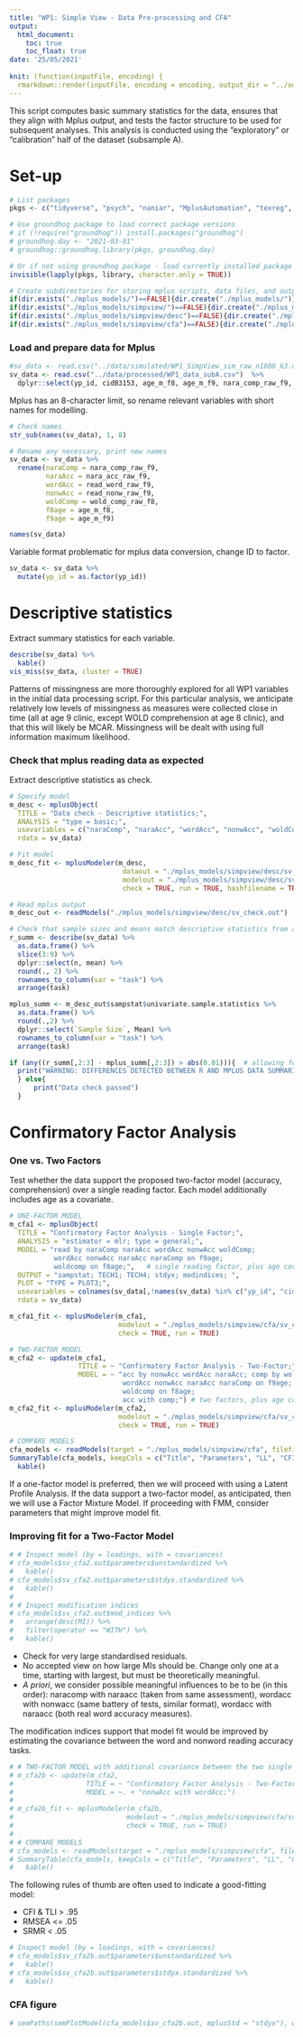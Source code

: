 ```yaml
---
title: "WP1: Simple View - Data Pre-processing and CFA"
output: 
  html_document:
    toc: true
    toc_float: true
date: '25/05/2021'
      
knit: (function(inputFile, encoding) {
  rmarkdown::render(inputFile, encoding = encoding, output_dir = "../output/analysis/") })
---
```


This script computes basic summary statistics for the data, ensures that they align with Mplus output, and tests the factor structure to be used for subsequent analyses. This analysis is conducted using the "exploratory" or "calibration" half of the dataset (subsample A).

# Set-up

```r
# List packages
pkgs <- c("tidyverse", "psych", "naniar", "MplusAutomation", "texreg", "semPlot", "knitr")

# Use groundhog package to load correct package versions
# if (!require("groundhog")) install.packages("groundhog")
# groundhog.day <- "2021-03-01"
# groundhog::groundhog.library(pkgs, groundhog.day)

# Or if not using groundhog package - load currently installed package versions separately (reproducibility not guaranteed)
invisible(lapply(pkgs, library, character.only = TRUE))
```

```r
# Create subdirectories for storing mplus scripts, data files, and output, if do not already exist
if(dir.exists("./mplus_models/")==FALSE){dir.create("./mplus_models/")}
if(dir.exists("./mplus_models/simpview/")==FALSE){dir.create("./mplus_models/simpview/")}
if(dir.exists("./mplus_models/simpview/desc")==FALSE){dir.create("./mplus_models/simpview/desc")}
if(dir.exists("./mplus_models/simpview/cfa")==FALSE){dir.create("./mplus_models/simpview/cfa")} 
```

###  Load and prepare data for Mplus

```r
#sv_data <- read.csv("../data/simulated/WP1_SimpView_sim_raw_n1000_k3.csv") # for script testing 
sv_data <- read.csv("../data/processed/WP1_data_subA.csv")  %>%                # ALSPAC data
  dplyr::select(yp_id, cidB3153, age_m_f8, age_m_f9, nara_comp_raw_f9, nara_acc_raw_f9, read_word_raw_f9, read_nonw_raw_f9, wold_comp_raw_f8)
```

Mplus has an 8-character limit, so rename relevant variables with short names for modelling. 

```r
# Check names
str_sub(names(sv_data), 1, 8)

# Rename any necessary, print new names
sv_data <- sv_data %>% 
  rename(naraComp = nara_comp_raw_f9,
         naraAcc = nara_acc_raw_f9,
         wordAcc = read_word_raw_f9,
         nonwAcc = read_nonw_raw_f9,
         woldComp = wold_comp_raw_f8,
         f8age = age_m_f8,
         f9age = age_m_f9) 

names(sv_data)
```

Variable format problematic for mplus data conversion, change ID to factor.

```r
sv_data <- sv_data %>% 
  mutate(yp_id = as.factor(yp_id))
```


# Descriptive statistics

Extract summary statistics for each variable.

```r
describe(sv_data) %>% 
  kable()
vis_miss(sv_data, cluster = TRUE)
```

Patterns of missingness are more thoroughly explored for all WP1 variables in the initial data processing script. For this particular analysis, we anticipate relatively low levels of missingness as measures were collected close in time (all at age 9 clinic, except WOLD comprehension at age 8 clinic), and that this will likely be MCAR. Missingness will be dealt with using full information maximum likelihood. 

### Check that mplus reading data as expected

Extract descriptive statistics as check.

```r
# Specify model
m_desc <- mplusObject(
  TITLE = "Data check - Descriptive statistics;",
  ANALYSIS = "type = basic;",
  usevariables = c("naraComp", "naraAcc", "wordAcc", "nonwAcc", "woldComp", "f8age", "f9age"),
  rdata = sv_data)

# Fit model 
m_desc_fit <- mplusModeler(m_desc,
                            dataout = "./mplus_models/simpview/desc/sv_sim.dat",
                            modelout = "./mplus_models/simpview/desc/sv_check.inp",
                            check = TRUE, run = TRUE, hashfilename = TRUE)

# Read mplus output
m_desc_out <- readModels("./mplus_models/simpview/desc/sv_check.out")

# Check that sample sizes and means match descriptive statistics from above
r_summ <- describe(sv_data) %>%
  as.data.frame() %>% 
  slice(3:9) %>% 
  dplyr::select(n, mean) %>% 
  round(., 2) %>%
  rownames_to_column(var = "task") %>% 
  arrange(task)

mplus_summ <- m_desc_out$sampstat$univariate.sample.statistics %>% 
  as.data.frame() %>%
  round(.,2) %>% 
  dplyr::select(`Sample Size`, Mean) %>%
  rownames_to_column(var = "task") %>% 
  arrange(task)

if (any((r_summ[,2:3] - mplus_summ[,2:3]) > abs(0.01))){  # allowing for rounding errors
  print("WARNING: DIFFERENCES DETECTED BETWEEN R AND MPLUS DATA SUMMARIES")
  } else{
      print("Data check passed")
  }
```

# Confirmatory Factor Analysis

### One vs. Two Factors

Test whether the data support the proposed two-factor model (accuracy, comprehension) over a single reading factor.
Each model additionally includes age as a covariate.

```r
# ONE-FACTOR MODEL
m_cfa1 <- mplusObject(
  TITLE = "Confirmatory Factor Analysis - Single Factor;",
  ANALYSIS = "estimator = mlr; type = general;",                  
  MODEL = "read by naraComp naraAcc wordAcc nonwAcc woldComp;
           wordAcc nonwAcc naraAcc naraComp on f9age;
           woldcomp on f8age;",   # single reading factor, plus age covariates 
  OUTPUT = "sampstat; TECH1; TECH4; stdyx; modindices; ",
  PLOT = "TYPE = PLOT3;",
  usevariables = colnames(sv_data[,!names(sv_data) %in% c("yp_id", "cidB3153")]),
  rdata = sv_data)

m_cfa1_fit <- mplusModeler(m_cfa1,
                           modelout = "./mplus_models/simpview/cfa/sv_cfa1.inp",
                           check = TRUE, run = TRUE)

# TWO-FACTOR MODEL
m_cfa2 <- update(m_cfa1,
                 TITLE = ~ "Confirmatory Factor Analysis - Two-Factor;",
                 MODEL = ~ "acc by nonwAcc wordAcc naraAcc; comp by woldComp naraComp;
                            wordAcc nonwAcc naraAcc naraComp on f9age;
                            woldcomp on f8age;
                            acc with comp;") # two factors, plus age covariates
m_cfa2_fit <- mplusModeler(m_cfa2,
                           modelout = "./mplus_models/simpview/cfa/sv_cfa2.inp",
                           check = TRUE, run = TRUE)

# COMPARE MODELS
cfa_models <- readModels(target = "./mplus_models/simpview/cfa", filefilter = "sv_cfa")
SummaryTable(cfa_models, keepCols = c("Title", "Parameters", "LL", "CFI", "TLI", "AIC", "BIC", "RMSEA_Estimate", "RMSEA_pLT05", "SRMR")) %>% 
  kable()
```

If a one-factor model is preferred, then we will proceed with using a Latent Profile Analysis. If the data support a two-factor model, as anticipated, then we will use a Factor Mixture Model. If proceeding with FMM, consider parameters that might improve model fit.

### Improving fit for a Two-Factor Model

```r
# # Inspect model (by = loadings, with = covariances)
# cfa_models$sv_cfa2.out$parameters$unstandardized %>% 
#   kable()
# cfa_models$sv_cfa2.out$parameters$stdyx.standardized %>% 
#   kable()
# 
# # Inspect modification indices
# cfa_models$sv_cfa2.out$mod_indices %>% 
#   arrange(desc(MI)) %>% 
#   filter(operator == "WITH") %>% 
#   kable()
```

* Check for very large standardised residuals.  
* No accepted view on how large MIs should be. Change only one at a time, starting with largest, but must be theoretically meaningful.  
* *A priori*, we consider possible meaningful influences to be to be (in this order): naracomp with naraacc (taken from same assessment), wordacc with nonwacc (same battery of tests, similar format), wordacc with naraacc (both real word accuracy measures).  

The modification indices support that model fit would be improved by estimating the covariance between the word and nonword reading accuracy tasks. 

```r
# # TWO-FACTOR MODEL with additional covariance between the two single word reading tasks (word, nonword)
# m_cfa2b <- update(m_cfa2,
#                  TITLE = ~ "Confirmatory Factor Analysis - Two-Factor - modification1 single reading tasks;",
#                  MODEL = ~. + "nonwAcc with wordAcc;")
# 
# m_cfa2b_fit <- mplusModeler(m_cfa2b,
#                            modelout = "./mplus_models/simpview/cfa/sv_cfa2b.inp",
#                            check = TRUE, run = TRUE)
# 
# # COMPARE MODELS
# cfa_models <- readModels(target = "./mplus_models/simpview/cfa", filefilter = "sv_cfa")
# SummaryTable(cfa_models, keepCols = c("Title", "Parameters", "LL", "CFI", "TLI", "AIC", "BIC", "RMSEA_Estimate", "RMSEA_pLT05", "SRMR")) %>% 
#   kable()
```

The following rules of thumb are often used to indicate a good-fitting model:  

* CFI & TLI > .95  
* RMSEA <= .05  
* SRMR < .05


```r
# Inspect model (by = loadings, with = covariances)
# cfa_models$sv_cfa2b.out$parameters$unstandardized %>% 
#   kable()
# cfa_models$sv_cfa2b.out$parameters$stdyx.standardized %>% 
#   kable()
```

### CFA figure

```r
# semPaths(semPlotModel(cfa_models$sv_cfa2b.out, mplusStd = "stdyx"), what = "paths", whatLabels = "std", rotation = 1, intercepts = FALSE)
```

